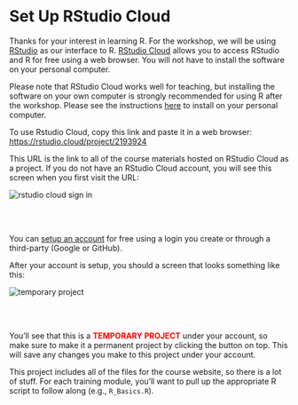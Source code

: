 # Set Up RStudio Cloud

Thanks for your interest in learning R.  For the workshop, we will be using [RStudio](https://www.rstudio.com/) as our interface to R. [RStudio Cloud](https://rstudio.cloud/) allows you to access RStudio and R for free using a web browser.  You will not have to install the software on your personal computer.

Please note that RStudio Cloud works well for teaching, but installing the software on your own computer is strongly recommended for using R after the workshop.  Please see the instructions [here](setup.html) to install on your personal computer.   

To use Rstudio Cloud, copy this link and paste it in a web browser: <https://rstudio.cloud/project/2193924> 

This URL is the link to all of the course materials hosted on RStudio Cloud as a project.  If you do not have an RStudio Cloud account, you will see this screen when you first visit the URL: 

![](figure/cloudsignup.PNG#inline-img "rstudio cloud sign in")

<br></br>

You can [setup an account](https://login.rstudio.cloud/register?redirect=https%3A%2F%2Fclient.login.rstudio.cloud%2Foauth%2Flogin%3Fshow_auth%3D0%26show_login%3D1%26show_setup%3D1) for free using a login you create or through a third-party (Google or GitHub).  

After your account is setup, you should a screen that looks something like this:

![](figure/tempproj.PNG#inline-img "temporary project")

<br></br>

You'll see that this is a <b><span style="color:red">TEMPORARY PROJECT</span></b> under your account, so make sure to make it a permanent project by clicking the button on top.  This will save any changes you make to this project under your account. 

This project includes all of the files for the course website, so there is a lot of stuff. For each training module, you'll want to pull up the appropriate R script to follow along (e.g., `R_Basics.R`).
